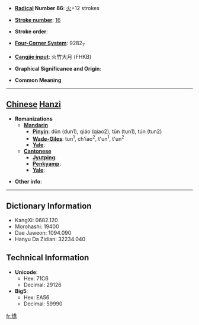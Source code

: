 * '''[[Wiktionary:Chinese radical index| Radical]] Number 86''': [[Wiktionary:Chinese radical index 火|火]]+12 strokes

* '''[[Wiktionary:Chinese total strokes index|Stroke number]]''': [[Wiktionary:Chinese total strokes index 16|16]]

* '''Stroke order''': 

* '''[[Wiktionary:Chinese four corner index|Four-Corner System]]''': 9282<sub>7</sub>

* '''[[Wiktionary:Chinese Cangjie index|Cangjie input]]''': 火竹大月 (FHKB)

* '''Graphical Significance and Origin''': 

* '''Common Meaning'''

----

== [[Chinese]] [[Hanzi]] ==

* '''Romanizations'''
** '''[[Mandarin]]'''
*** '''[[Pinyin]]''': dūn (dun1), qiáo (qiao2), tūn (tun1), tún (tun2)
*** '''[[Wade-Giles]]''': tun<sup>1</sup>, ch'iao<sup>2</sup>, t'un<sup>1</sup>, t'un<sup>2</sup>
*** '''[[Yale]]''': 
** '''[[Cantonese]]'''
*** '''[[Jyutping]]''':
*** '''[[Penkyamp]]''': 
*** '''[[Yale]]''': 

* '''Other info''': 

----

== Dictionary Information ==

* KangXi: 0682.120
* Morohashi: 19400
* Dae Jaweon: 1094.090
* Hanyu Da Zidian: 32234.040

== Technical Information ==

* '''Unicode''':
** Hex: 71C6
** Decimal: 29126
* '''Big5''':
** Hex: EA56
** Decimal: 59990

[[fr:燆]]